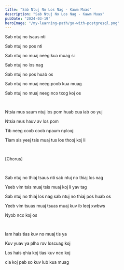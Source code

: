 ```yaml
---
title: "Sab Ntuj No Los Nag - Kawm Muas"
description: "Sab Ntuj No Los Nag - Kawm Muas"
pubDate: "2024-03-19"
heroImage: "/my-learning-path/go-with-postgresql.png"
---
```


Sab ntuj no tsaus nti

Sab ntuj no pos nti

Sab ntuj no muaj neeg kua muag si

Sab ntuj no los nag

Sab ntuj no pos huab os

Sab ntuj no muaj neeg poob kua muag

Sab ntuj no muaj neeg nco txog koj os

<br />

Ntsia mus saum ntuj los pom huab cua iab oo yuj

Ntsia mus hauv av los pom

Tib neeg coob coob npaum nplooj

Tiam sis yeej tsis muaj tus los thooj koj li

<br />

[Chorus]

<br />

Sab ntuj no thiaj tsaus nti sab ntuj no thiaj los nag

Yeeb vim tsis muaj tsis muaj koj li yav tag

Sab ntuj no thiaj los nag sab ntuj no thiaj pos huab os

Yeeb vim tsuas muaj tsuas muaj kuv ib leej xwbws

Nyob nco koj os

<br />

lam hais tias kuv no muaj tis ya

Kuv yuav ya plho rov loscuag koj

Los hais qhia koj tias kuv nco koj

cia koj pab so kuv lub kua muag
